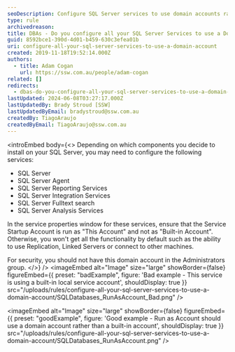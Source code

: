 ```yaml
---
seoDescription: Configure SQL Server services to use domain accounts rather than local service accounts to enable features and enhance security.
type: rule
archivedreason:
title: ​DBAs - Do you configure all your SQL Server Services to use a Domain Account rather than a local service account?
guid: 8592bce1-390d-4d01-b459-630c3efea01b
uri: configure-all-your-sql-server-services-to-use-a-domain-account
created: 2019-11-18T19:52:14.000Z
authors:
  - title: Adam Cogan
    url: https://ssw.com.au/people/adam-cogan
related: []
redirects:
  - dbas-do-you-configure-all-your-sql-server-services-to-use-a-domain-account-rather-than-a-local-service-account
lastUpdated: 2024-06-08T03:27:17.000Z
lastUpdatedBy: Brady Stroud [SSW]
lastUpdatedByEmail: bradystroud@ssw.com.au
createdBy: TiagoAraujo
createdByEmail: TiagoAraujo@ssw.com.au
---
```


<introEmbed
  body={<>
Depending on which components you decide to install on your SQL Server, you may need to configure the following services:

- SQL Server
- SQL Server Agent
- SQL Server Reporting Services
- SQL Server Integration Services
- SQL Server Fulltext search
- SQL Server Analysis Services

In the service properties window for these services, ensure that the Service Startup Account is run as "This Account" and not as "Built-in Account". Otherwise, you won't get all the functionality by default such as the ability to use Replication, Linked Servers or connect to other machines.

For security, you should not have this domain account in the Administrators group.
  </>}
/>
<imageEmbed
  alt="Image"
  size="large"
  showBorder={false}
  figureEmbed={{
    preset: "badExample",
    figure: 'Bad example - This service is using a built-in local service account',
    shouldDisplay: true
  }}
  src="/uploads/rules/configure-all-your-sql-server-services-to-use-a-domain-account/SQLDatabases_RunAsAccount_Bad.png"
/>

<imageEmbed
  alt="Image"
  size="large"
  showBorder={false}
  figureEmbed={{
    preset: "goodExample",
    figure: 'Good example - Run as Account should use a domain account rather than a built-in account',
    shouldDisplay: true
  }}
  src="/uploads/rules/configure-all-your-sql-server-services-to-use-a-domain-account/SQLDatabases_RunAsAccount.png"
/>
